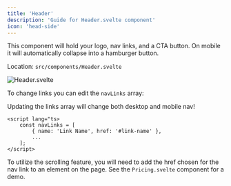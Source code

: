 ```yaml
---
title: 'Header'
description: 'Guide for Header.svelte component'
icon: 'head-side'
---
```


This component will hold your logo, nav links, and a CTA button. On mobile it will automatically collapse into a hamburger button.

Location: `src/components/Header.svelte`

![Header.svelte](/images/Header.png)

To change links you can edit the `navLinks` array:

<Note>Updating the links array will change both desktop and mobile nav!</Note>

```
<script lang="ts>
    const navLinks = [
        { name: 'Link Name', href: '#link-name' },
        ...
    ];
</script>
```
<Note>To utilize the scrolling feature, you will need to add the href chosen for the nav link to an element on the page. See the `Pricing.svelte` component for a demo.</Note>